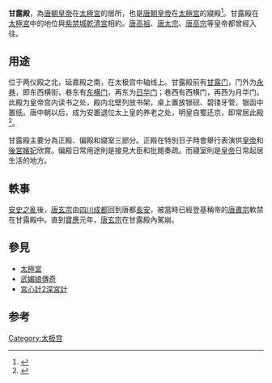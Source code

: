 '''甘露殿'''，為[[唐朝|唐朝]][[皇帝|皇帝]]在[[太極宮|太極宮]]的居所，也是[[唐朝|唐朝]][[皇帝|皇帝]]在[[太極宮|太極宮]]的寢殿<ref>{{Cite book|title=隋唐宫廷建筑考|last=杨鸿年著|first=|publisher=西安：陕西人民出版社|year=1992.03|isbn=7-224-01812-0|location=|pages=115}}</ref>。甘露殿在[[太極宮|太極宮]]中的地位與[[紫禁城|紫禁城]][[乾清宮|乾清宮]]相約。[[唐高祖|唐高祖]]、[[唐太宗|唐太宗]]、[[唐高宗|唐高宗]]等皇帝都曾經入往。

==用途==
位于两仪殿之北，延嘉殿之南，在太极宫中轴线上。甘露殿前有[[甘露门|甘露门]]，门外为[[永巷|永巷]]，即东西横街，巷东有[[东横门|东横门]]，再东为[[日华门|日华门]]；巷西有西横门，再西为月华门。此殿为皇帝宫内读书之处，殿内北壁列放书架，桌上置放银砚、碧镂牙管，银函中置纸。唐中朝以后，成为安置退位太上皇的养老之处，明皇自蜀还京，即常居此殿<ref>{{Cite book|title=中国都城辞典|last=陈桥驿主编|first=|publisher=南昌：江西教育出版社|year=1999.09|isbn=7-5392-2853-9|location=|pages=858}}</ref>。

甘露殿主要分為正殿、偏殿和寢室三部分。正殿在特別日子時會舉行表演供[[皇帝|皇帝]]和[[後宮|後宮]][[嬪妃|嬪妃]]欣賞。偏殿日常用途則是接見大臣和批閱奏疏。而寢室則是[[皇帝|皇帝]]日常起居生活的地方。

==軼事==
[[安史之亂|安史之亂]]後，[[唐玄宗|唐玄宗]]由[[四川|四川]][[成都|成都]]回到唐都[[長安|長安]]，被當時已經登基稱帝的[[唐肅宗|唐肅宗]]軟禁在甘露殿中。直到[[宝应_(年号)|寶應]]元年，[[唐玄宗|唐玄宗]]在甘露殿內駕崩。

==參見==
*[[太極宮|太極宮]]
*[[武媚娘傳奇|武媚娘傳奇]]
*[[宮心計2深宮計|宮心計2深宮計]]

==参考==
{{reflist}}
[[Category:太极宫|Category:太极宫]]